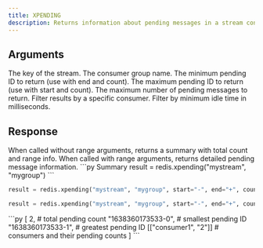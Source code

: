 ```yaml
---
title: XPENDING
description: Returns information about pending messages in a stream consumer group.
---
```


## Arguments

<ParamField body="key" type="str" required>
  The key of the stream.
</ParamField>

<ParamField body="group" type="str" required>
  The consumer group name.
</ParamField>

<ParamField body="start" type="str">
  The minimum pending ID to return (use with end and count).
</ParamField>

<ParamField body="end" type="str">
  The maximum pending ID to return (use with start and count).
</ParamField>

<ParamField body="count" type="int">
  The maximum number of pending messages to return.
</ParamField>

<ParamField body="consumer" type="str">
  Filter results by a specific consumer.
</ParamField>

<ParamField body="idle" type="int">
  Filter by minimum idle time in milliseconds.
</ParamField>

## Response

<ResponseField type="Any">
  When called without range arguments, returns a summary with total count and range info.
  When called with range arguments, returns detailed pending message information.
</ResponseField>

<RequestExample>
```py Summary
result = redis.xpending("mystream", "mygroup")
```

```py Detailed with range
result = redis.xpending("mystream", "mygroup", start="-", end="+", count=10)
```

```py Specific consumer with idle filter
result = redis.xpending("mystream", "mygroup", start="-", end="+", count=5, consumer="consumer1", idle=10000)
```
</RequestExample>

<ResponseExample>
```py
[
  2,  # total pending count
  "1638360173533-0",  # smallest pending ID
  "1638360173533-1",  # greatest pending ID
  [["consumer1", "2"]]  # consumers and their pending counts
]
```
</ResponseExample>